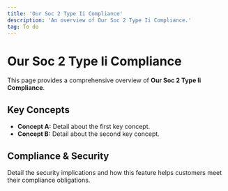 ```yaml
---
title: 'Our Soc 2 Type Ii Compliance'
description: 'An overview of Our Soc 2 Type Ii Compliance.'
tag: To do
---
```


# Our Soc 2 Type Ii Compliance

This page provides a comprehensive overview of **Our Soc 2 Type Ii Compliance**.

## Key Concepts

* **Concept A:** Detail about the first key concept.
* **Concept B:** Detail about the second key concept.

## Compliance & Security

Detail the security implications and how this feature helps customers meet their compliance obligations.
